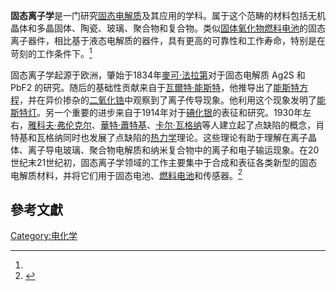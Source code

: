 '''固态离子学'''是一门研究[[固态电解质|固态电解质]]及其应用的学科。属于这个范畴的材料包括无机晶体和多晶固体、陶瓷、玻璃、聚合物和复合物。类似[[固態氧化物燃料電池|固体氧化物燃料电池]]的固态离子器件，相比基于液态电解质的器件，具有更高的可靠性和工作寿命，特别是在苛刻的工作条件下。<ref name="b1" />

固态离子学起源于欧洲，肇始于1834年[[麥可·法拉第|麥可·法拉第]]对于固态电解质 Ag2S 和 PbF2 的研究。随后的基础性贡献来自于[[瓦爾特·能斯特|瓦爾特·能斯特]]，他推导出了[[能斯特方程|能斯特方程]]，并在异价掺杂的[[二氧化锆|二氧化锆]]中观察到了离子传导现象。他利用这个现象发明了[[Nernst_lamp|能斯特灯]]。另一个重要的进步来自于1914年对于[[碘化银|碘化银]]的表征和研究。1930年左右，[[雅科夫·弗伦克尔|雅科夫·弗伦克尔]]、[[華特·蕭特基|華特·蕭特基]]、[[Carl_Wagner|卡尔·瓦格纳]]等人建立起了点缺陷的概念，肖特基和瓦格纳同时也发展了点缺陷的[[热力学|热力学]]理论。这些理论有助于理解在离子晶体、离子导电玻璃、聚合物电解质和纳米复合物中的离子和电子输运现象。在20世纪末21世纪初，固态离子学领域的工作主要集中于合成和表征各类新型的固态电解质材料，并将它们用于固态电池、[[燃料电池|燃料电池]]和传感器。<ref name="funke">{{Cite journal|title=Solid State Ionics: From Michael Faraday to green energy—the European dimension|journal=Science and Technology of Advanced Materials|issue=4|doi=10.1088/1468-6996/14/4/043502|year=2013|volume=14|pages=043502|last1=Funke|first1=K.}}</ref>

== 參考文獻 ==
{{Reflist|35em|refs=
<ref name=b1>{{cite book | last = Chowdari | first = B. V. R. | title = Proceedings of the 9th Asian Conference on Solid State Ionics the science and technology of ions in motion: Jeju Island, South Korea, 6–11 June 2004 | publisher = World Scientific | location = Singapore River Edge, NJ | year = 2004 | isbn = 9789812702586 }}</ref>
}}

[[Category:电化学|Category:电化学]]